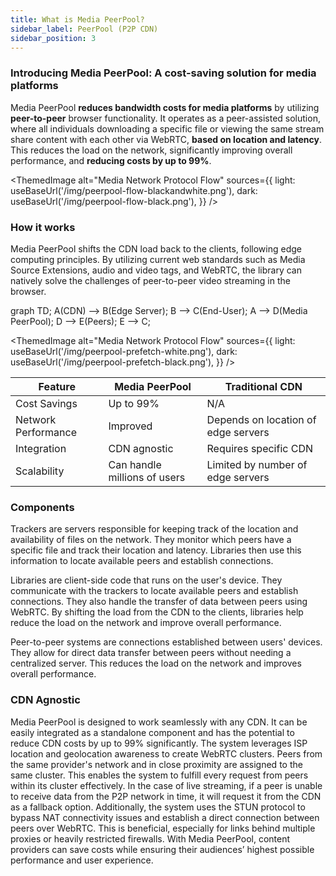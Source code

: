 ```yaml
---
title: What is Media PeerPool?
sidebar_label: PeerPool (P2P CDN)
sidebar_position: 3
---
```



### Introducing Media PeerPool: A cost-saving solution for media platforms

Media PeerPool **reduces bandwidth costs for media platforms** by utilizing **peer-to-peer** browser functionality. It operates as a peer-assisted solution, where all individuals downloading a specific file or viewing the same stream share content with each other via WebRTC, **based on location and latency**. This reduces the load on the network, significantly improving overall performance, and **reducing costs by up to 99%**.

<ThemedImage
  alt="Media Network Protocol Flow"
  sources={{
    light: useBaseUrl('/img/peerpool-flow-blackandwhite.png'),
    dark: useBaseUrl('/img/peerpool-flow-black.png'),
  }}
/>

### How it works

Media PeerPool shifts the CDN load back to the clients, following edge computing principles. By utilizing current web standards such as Media Source Extensions, audio and video tags, and WebRTC, the library can natively solve the challenges of peer-to-peer video streaming in the browser.

graph TD;
    A(CDN) --> B(Edge Server);
    B --> C(End-User);
    A --> D(Media PeerPool);
    D --> E(Peers);
    E --> C;

<ThemedImage
  alt="Media Network Protocol Flow"
  sources={{
    light: useBaseUrl('/img/peerpool-prefetch-white.png'),
    dark: useBaseUrl('/img/peerpool-prefetch-black.png'),
  }}
/>

| Feature | Media PeerPool | Traditional CDN |
| --- | --- | --- |
| Cost Savings | Up to 99% | N/A |
| Network Performance | Improved | Depends on location of edge servers |
| Integration | CDN agnostic | Requires specific CDN |
| Scalability | Can handle millions of users | Limited by number of edge servers |

### Components

Trackers are servers responsible for keeping track of the location and availability of files on the network. They monitor which peers have a specific file and track their location and latency. Libraries then use this information to locate available peers and establish connections.

Libraries are client-side code that runs on the user's device. They communicate with the trackers to locate available peers and establish connections. They also handle the transfer of data between peers using WebRTC. By shifting the load from the CDN to the clients, libraries help reduce the load on the network and improve overall performance.

Peer-to-peer systems are connections established between users' devices. They allow for direct data transfer between peers without needing a centralized server. This reduces the load on the network and improves overall performance.

### CDN Agnostic

Media PeerPool is designed to work seamlessly with any CDN. It can be easily integrated as a standalone component and has the potential to reduce CDN costs by up to 99% significantly. The system leverages ISP location and geolocation awareness to create WebRTC clusters. Peers from the same provider's network and in close proximity are assigned to the same cluster. This enables the system to fulfill every request from peers within its cluster effectively. In the case of live streaming, if a peer is unable to receive data from the P2P network in time, it will request it from the CDN as a fallback option. Additionally, the system uses the STUN protocol to bypass NAT connectivity issues and establish a direct connection between peers over WebRTC. This is beneficial, especially for links behind multiple proxies or heavily restricted firewalls. With Media PeerPool, content providers can save costs while ensuring their audiences’ highest possible performance and user experience.